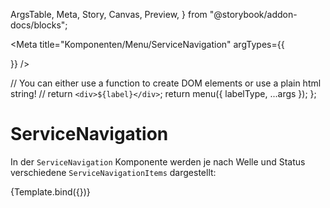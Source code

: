   ArgsTable,
  Meta,
  Story,
  Canvas,
  Preview,
} from "@storybook/addon-docs/blocks";



<Meta
  title="Komponenten/Menu/ServiceNavigation"
  argTypes={{
    
  }}
/>

  // You can either use a function to create DOM elements or use a plain html string!
  // return `<div>${label}</div>`;
  return menu({ labelType, ...args });
};

# ServiceNavigation

In der `ServiceNavigation` Komponente werden je nach Welle und Status verschiedene `ServiceNavigationItems` dargestellt:

<Preview withToolbar>
  <Story
    name="Standard"
    args= {JsonData}
  >
    {Template.bind({})}
  </Story>
</Preview>

<ArgsTable story="Standard" />
